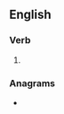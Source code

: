 ==English==

===Verb===
{{head|en|verb form}}

# {{en-third-person singular of|enrol}}

===Anagrams===
* {{anagrams|en|a=elnors|Nosler|Rolens|loners|nerols|norsel}}